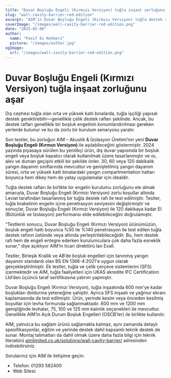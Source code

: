 ```yaml
---
title: "Duvar Boşluğu Engeli (Kırmızı Versiyon) tuğla inşaat zorluğunu aşar"
slug: "wall-cavity-barrier-red-edition"
excerpt: "AIM’in Duvar Boşluğu Engeli (Kırmızı Versiyon) tuğla destek rafları ile entegre olarak kurulum zorluklarını aşarken sağlam yangın koruması sağlar."
coverImage: "/images/wall-cavity-barrier-red-edition.png"
date: "2025-02-06"
author:
  name: "Pasif Ev Rehberi"
  picture: "/images/author.jpg"
ogImage:
  url: "/images/wall-cavity-barrier-red-edition.png"
---
```


# Duvar Boşluğu Engeli (Kırmızı Versiyon) tuğla inşaat zorluğunu aşar

Dış cephesi tuğla olan orta ve yüksek katlı binalarda, tuğla işçiliği yapısal destek gerektirebilir—genellikle çelik destek rafları şeklinde. Ancak, bu destek rafları genellikle bir boşluk engelinin konumlandırılması gereken yerlerde bulunur ve bu da zorlu bir kurulum senaryosu yaratır.

Son testler, bu zorluğun AIM – Akustik & İzolasyon Üretimi’nin yeni **Duvar Boşluğu Engeli (Kırmızı Versiyon)** ile aşılabileceğini göstermiştir. 2024 yazında piyasaya sürülen bu yenilikçi ürün, dış duvar yapısında bir boşluk engeli veya boşluk kapatıcı olarak kullanılmak üzere tasarlanmıştır ve ısı, alev ve duman geçişini etkili bir şekilde önler. 30, 60 veya 120 dakikalık yangın dayanım sınıflarında mevcuttur ve genişletilmiş yangın dayanım süresi, orta ve yüksek katlı binalardaki yangın compartmentation hatları boyunca hem dikey hem de yatay uygulamalar için idealdir.

Tuğla destek rafları ile birlikte bir engelin kurulumu zorluğunu ele almak amacıyla, Duvar Boşluğu Engeli (Kırmızı Versiyon) zorlu koşullar altında Leviat tarafından tasarlanmış bir tuğla destek rafı ile test edilmiştir. Testler, tuğla braketinin engelin içine penetrasyon seviyesini değiştirmiştir ve sonuçlar, Duvar Boşluğu Engeli (Kırmızı Versiyon) ile 120 dakikaya kadar EI (Bütünlük ve İzolasyon) performansı elde edilebileceğini doğrulamıştır.

“Testlerin sonucu, Duvar Boşluğu Engeli (Kırmızı Versiyon) ürünümüzün, boşluk engeli hattı boyunca %50 ile %140 penetrasyon ile test edilen tuğla destek rafının üstünde veya altında yerleştirilebileceğidir. Bu, hem destek rafı hem de engeli entegre ederken kurulumculara çok daha fazla esneklik sunar,” diye açıklıyor AIM’in ticari direktörü Ian Exall.

Testler, Birleşik Krallık ve AB’de boşluk engelleri için tanınmış yangın dayanım standardı olan BS EN 1366-4:2021'e uygun olarak gerçekleştirilmiştir. Ek testler, tuğla ve çelik çerçeve sistemlerini (SFS) içermektedir ve AIM, tuğla faaliyetleri için UKAS akredite IFC Certification Ltd’den üçüncü taraf sertifikasına yatırım yapmıştır.

Duvar Boşluğu Engeli (Kırmızı Versiyon), tuğla inşaatında 600 mm'ye kadar boşlukları doldurma yeteneğine sahiptir. Ayrıca SFS inşaatı ve yağmur ekranı kaplamasında da test edilmiştir. Ürün, yerinde kesim veya önceden kesilmiş boyutlar için levha formunda sağlanmaktadır. 600 mm ve 1200 mm genişliğinde levhalar, 75, 100 ve 125 mm kalınlık seçenekleri ile mevcuttur. Genellikle AIM’in Açık Durum Boşluk Engelleri (OSCB’ler) ile birlikte kullanılır.

AIM, yalnızca bu sağlam ürünü sağlamakla kalmaz, aynı zamanda detaylı spesifikasyonlar, eğitim ve yerinde destek dahil kapsamlı teknik destek de sunar. Montaj talimatları da dahil olmak üzere daha fazla bilgi için teknik literatürü [aimlimited.co.uk/solutions/wall-cavity-barrier/](http://aimlimited.co.uk/solutions/wall-cavity-barrier/) adresinden indirebilirsiniz.

Sorularınız için AIM ile iletişime geçin:

- Telefon: 01293 582400
- Web Sitesi: